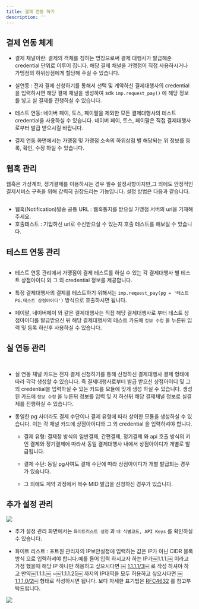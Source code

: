 ```yaml
---
title: 결제 연동 하기
description: ''
---
```


## 결제 연동 체계

- 결제 채널이란: 결제의 객체를 칭하는 명칭으로써 결제 대행사가 발급해준 credential 단위로 이루어
  집니다. 해당 결제 채널을 가맹점이 직접 사용하시거나 가맹점의 하위상점에게 할당해 주실 수 있습니다.

- 실연동 : 전자 결제 신청하기를 통해서 선택 및 계약하신 결제대행사의 credential을 입력하시면 해당
  결제 채널을 생성하여 sdk `imp.request_pay()` 에 해당 정보를 넣고 실 결제를 진행하실 수 있습니다.

- 테스트 연동: 네이버 페이, 토스, 페이팔을 제외한 모든 결제대행사의 테스트 credential을 사용하실 수
  있습니다. 네이버 페이, 토스, 페이팔은 직접 결제대행사로부터 발급 받으시길 바랍니다.

- 결제 연동 화면에서는 가맹점 및 가맹점 소속의 하위상점 별 해당되는 위 정보를 등록, 확인, 수정 하실
  수 있습니다.

## 웹훅 관리

웹훅은 가상계좌, 정기결제를 이용하시는 경우 필수 설정사항이지만,그 외에도 안정적인 결제서비스 구축을 위해 강력히 권장드리는 기능입니다. 설정 방법은 다음과 같습니다.

<figure><img src="/gitbook-assets/ko/Screen Shot 2022-11-18 at 2.56.49 PM.png" alt=""/><figcaption></figcaption></figure>

- 웹훅(Notification)발송 공통 URL : 웹훅통지를 받으실 가맹점 서버의 url을 기재해주세요.
- 호출테스트 : 기입하신 url로 수신받으실 수 있는지 호출 테스트를 해보실 수 있습니다.

## 테스트 연동 관리

<figure><img src="/gitbook-assets/ko/Screen Shot 2022-11-18 at 3.06.39 PM.png" alt=""/><figcaption></figcaption></figure>

- 테스트 연동 관리에서 가맹점이 결제 테스트를 하실 수 있는 각 결제대행사 별 테스트 상점아이디 와 그
  외 credential 정보를 제공합니다.

- 특정 결제대행사의 결제를 테스트하기 위해서는 `imp.request_pay(pg = '테스트 PG.테스트 상점아이디')`
  방식으로 호출하시면 됩니다.

- 페이팔, 네이버페이 와 같은 결제대행사는 직접 해당 결제대행사로 부터 테스트 상점아이디를 발급받으신
  뒤 해당 결제대행사의 테스트 카드에 `정보 수정` 을 누른뒤 입력 및 등록 하신후 사용하실 수 있습니다.

## 실 연동 관리

<figure><img src="/gitbook-assets/ko/Screen Shot 2022-11-18 at 3.07.49 PM.png" alt=""/><figcaption></figcaption></figure>

<figure><img src="/gitbook-assets/ko/Screen Shot 2022-11-18 at 3.08.11 PM.png" alt=""/><figcaption></figcaption></figure>

- 실 연동 채널 카드는 전자 결제 신청하기를 통해 신청하신 결제대행사 결제 형태에 따라 각각 생성할 수
  있습니다. 즉 결제대행사로부터 발급 받으신 상점아이디 및 그 외 credential을 입력하실 수 있는 카드를
  모듈에 맞게 생성 하실 수 있습니다. 생성된 카드에 `정보 수정` 을 누른뒤 정보를 입력 및 저 하신뒤
  해당 결제채널 정보로 실결제를 진행하실 수 있습니다.

- 동일한 pg 사더라도 결제 수단이나 결제 유형에 따라 상이한 모듈을 생성하실 수 있습니다. 이는 각 채널
  카드에 상점아이디와 그 외 credential 을 입력하셔야 합니다.
  - 결제 유형: 결제창 방식의 일반결제, 간편결제, 정기결제 와 api 호출 방식의 키인 결제와 정기결제에
    따라서 동일 결제대행사 내에서 상점아이디가 개별로 발급됩니다.

  - 결제 수단: 동일 pg사여도 결제 수단에 따라 상점아이디가 개별 발급되는 경우가 있습니다.

  - 그 외에도 계약 과정에서 복수 MID 발급을 신청하신 경우가 있습니다.

## 추가 설정 관리

![](</gitbook-assets/ko/image (171).png>)

- 추가 설정 관리 화면에서는 `화이트리스트 설정` 과 `내 식별코드, API Keys` 를 확인하실 수 있습니다.

- 화이트 리스트 : 포트원 관리자의 IP보안설정에 입력하는 값은 IP가 아닌 CIDR 블록방식 으로 입력하셔야
  합니다.예를 들어 입력 하시고자 하는 IP가￼1.1.1.￼ 이라고 가정 했을때 해당 IP 하나만 허용하고
  싶으시다면 ￼ [1.1.1.1/3](http://1.1.1.1/3)￼ 로 작성 하셔야 하고 만약￼1.1.1.￼ \~￼1.1.1.25￼ 까지의
  IP대역을 모두 허용하고 싶으시다면 ￼[1.1.1.0/2](http://1.1.1.0/2)￼ 형태로 작성하시면 됩니다. 보다
  자세한 표기법은 [RFC4632](https://tools.ietf.org/html/rfc4632) 를 참고부탁드립니다.

![](</gitbook-assets/ko/image (338).png>)
